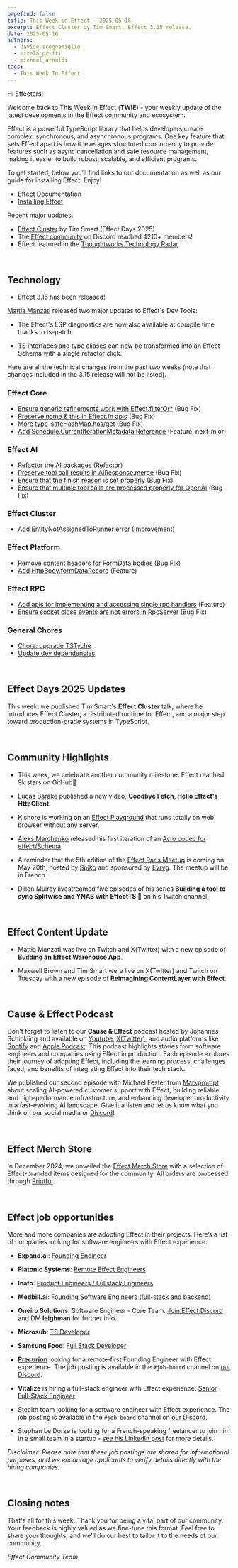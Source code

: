 ```yaml
---
pagefind: false
title: This Week in Effect - 2025-05-16
excerpt: Effect Cluster by Tim Smart. Effect 3.15 release. 
date: 2025-05-16
authors:
  - davide_scognamiglio
  - mirela_prifti
  - michael_arnaldi
tags:
  - This Week In Effect
---
```



Hi Effecters!

Welcome back to This Week In Effect (**TWIE**) - your weekly update of the latest developments in the Effect community and ecosystem.

Effect is a powerful TypeScript library that helps developers create complex, synchronous, and asynchronous programs. One key feature that sets Effect apart is how it leverages structured concurrency to provide features such as async cancellation and safe resource management, making it easier to build robust, scalable, and efficient programs.

To get started, below you’ll find links to our documentation as well as our guide for installing Effect. Enjoy!

- [Effect Documentation](/docs/getting-started/introduction/)
- [Installing Effect](/docs/getting-started/installation/)

Recent major updates:

- [Effect Cluster](https://www.youtube.com/watch?v=4lEDdMuTDJg) by Tim Smart (Effect Days 2025)
- The [Effect community](https://discord.gg/effect-ts) on Discord reached 4210+ members!
- Effect featured in the [Thoughtworks Technology Radar](https://www.thoughtworks.com/radar/languages-and-frameworks/effect).

&nbsp;

## Technology

- [Effect 3.15](https://effect.website/blog/releases/effect/315) has been released!

  <Tweet id="1921743050394444041" />

[Mattia Manzati](https://x.com/MattiaManzati) released two major updates to Effect's Dev Tools:

- The Effect's LSP diagnostics are now also available at compile time thanks to ts-patch.
  <Tweet id="1921943196851950036" />

- TS interfaces and type aliases can now be transformed into an Effect Schema with a single refactor click.
  <Tweet id="1922589657314828621" />

Here are all the technical changes from the past two weeks (note that changes included in the 3.15 release will not be listed).

### Effect Core
- [Ensure generic refinements work with Effect.filterOr*](https://github.com/Effect-TS/effect/pull/4870) (Bug Fix)
- [Preserve name & this in Effect.fn apis](https://github.com/Effect-TS/effect/pull/4857) (Bug Fix)
- [More type-safeHashMap.has/get](https://github.com/Effect-TS/effect/pull/4659) (Bug Fix)
- [Add Schedule.CurrentIterationMetadata Reference](https://github.com/Effect-TS/effect/pull/4828) (Feature, next-mior)

### Effect AI
- [Refactor the AI packages](https://github.com/Effect-TS/effect/pull/4766) (Refactor)
- [Preserve tool call results in AiResponse.merge](https://github.com/Effect-TS/effect/pull/4866) (Bug Fix)
- [Ensure that the finish reason is set properly](https://github.com/Effect-TS/effect/pull/4878) (Bug Fix)
- [Ensure that multiple tool calls are processed properly for OpenAi](https://github.com/Effect-TS/effect/pull/4880) (Bug Fix)

### Effect Cluster
- [Add EntityNotAssignedToRunner error](https://github.com/Effect-TS/effect/pull/4883) (Improvement)

### Effect Platform
- [Remove content headers for FormData bodies](https://github.com/Effect-TS/effect/pull/4882) (Bug Fix)
- [Add HttpBody.formDataRecord](https://github.com/Effect-TS/effect/pull/4889) (Feature)

### Effect RPC
- [Add apis for implementing and accessing single rpc handlers](https://github.com/Effect-TS/effect/pull/4858) (Feature)
- [Ensure socket close events are not errors in RpcServer](https://github.com/Effect-TS/effect/pull/4860) (Bug Fix)

### General Chores
- [Chore: upgrade TSTyche](https://github.com/Effect-TS/effect/pull/4745)
- [Update dev dependencies](https://github.com/Effect-TS/effect/pull/4885)


&nbsp;

## Effect Days 2025 Updates

This week, we published Tim Smart's **Effect Cluster** talk, where he introduces Effect Cluster, a distributed runtime for Effect, and a major step toward production-grade systems in TypeScript.
<YouTube
  id="https://www.youtube.com/embed/4lEDdMuTDJg?si=JI18K3wOc1IL_9G6"
  title="Effect Cluster | Tim Smart (Effect Days 2025)"
/>

&nbsp;

## Community Highlights

- This week, we celebrate another community milestone: Effect reached 9k stars on GitHub🌟

  <Tweet id="1922982695820259331" />

- [Lucas Barake](https://www.youtube.com/@lucas-barake) published a new video, **Goodbye Fetch, Hello Effect's HttpClient**.
  <YouTube
  id="https://www.youtube.com/embed/VQy8VrvX24s?si=zDkBr2gZetMQLt2W"
  title="Goodbye Fetch, Hello Effect's HttpClient"
  />

- Kishore is working on an [Effect Playground](https://effect-ts.vercel.app/playground) that runs totally on web browser without any server.

- [Aleks Marchenko](https://github.com/AMar4enko) released his first iteration of an [Avro codec for effect/Schema](https://github.com/AMar4enko/effect-schema-avro).

- A reminder that the 5th edition of the [Effect Paris Meetup](https://www.meetup.com/fr-FR/effect-paris/events/307558421) is coming on May 20th, hosted by [Spiko](https://www.spiko.io/) and sponsored by [Evryg](https://www.evryg.com/en). The meetup will be in French.
  <Tweet id="1917474538104754182" />

- Dillon Mulroy livestreamed five episodes of his series **Building a tool to sync Splitwise and YNAB with EffectTS 🚀** on his Twitch channel.

  <TwitchPlayerNonInteractive video="2456805012" />

&nbsp;
## Effect Content Update

- Mattia Manzati was live on Twitch and X(Twitter) with a new episode of **Building an Effect Warehouse App**.
  <Tweet id="1922207195032162475" />

- Maxwell Brown and Tim Smart were live on X(Twitter) and Twitch on Tuesday with a new episode of **Reimagining ContentLayer with Effect**.
  <Tweet id="1922761447609622725" />

&nbsp;


## Cause & Effect Podcast

Don't forget to listen to our **Cause & Effect** podcast hosted by Johannes Schickling and available on [Youtube](https://www.youtube.com/@effect-ts), [X(Twitter)](https://x.com/EffectTS_/status/1861446144137531585), and audio platforms like [Spotify](https://open.spotify.com/episode/7Bkn7A8EXnoqWWmI0czAdz) and [Apple Podcast](https://podcasts.apple.com/us/podcast/cause-effect/id1781879869). This podcast highlights stories from software engineers and companies using Effect in production. Each episode explores their journey of adopting Effect, including the learning process, challenges faced, and benefits of integrating Effect into their tech stack.

We published our second episode with Michael Fester from [Markprompt](https://markprompt.com/) about scaling AI-powered customer support with Effect, building reliable and high-performance infrastructure, and enhancing developer productivity in a fast-evolving AI landscape. Give it a listen and let us know what you think on our social media or [Discord](https://discord.gg/effect-ts)!

<YouTube
  id="https://www.youtube.com/embed/8lz9-0y58Jc?si=YsdegK9T-axfe_Vm"
  title="Scaling AI for Customer Support at Markprompt with Effect | Cause & Effect #2"
/>

&nbsp;

## Effect Merch Store

In December 2024, we unveiled the [Effect Merch Store](https://effect.website/merch) with a selection of Effect-branded items designed for the community. All orders are processed through [Printful](https://www.printful.com/).

<Tweet id="1868605126862385238" />

&nbsp;

## Effect job opportunities

More and more companies are adopting Effect in their projects. Here’s a list of companies looking for software engineers with Effect experience:

- **Expand.ai**: [Founding Engineer](https://www.expand.ai/careers/founding-engineer)

- **Platonic Systems**: [Remote Effect Engineers](https://twitter.com/platonicsystems/status/1861470819861311945)

- **Inato**: [Product Engineers / Fullstack Engineers](https://jobs.lever.co/inato/6df2d1e3-ce0a-487b-a930-840759803d44)

- **Medbill.ai**: [Founding Software Engineers (full-stack and backend)](https://www.linkedin.com/posts/codingtom_medbill-ai-activity-7260092522708762624-N7TH)

- **Oneiro Solutions**: Software Engineer - Core Team. [Join Effect Discord](https://discord.com/channels/795981131316985866/796153351372275743) and DM **leighman** for further info.

- **Microsub**: [TS Developer](https://x.com/0xdownshift/status/1880013835878154510)

- **Samsung Food**: [Full Stack Developer](https://whisk.bamboohr.com/careers/110)

- **[Precurion](https://precurion.com/)** looking for a remote‑first Founding Engineer with Effect experience. The job posting is available in the `#job-board` channel on [our Discord](https://discord.com/channels/795981131316985866/796153351372275743/1362610725931061258).

- **Vitalize** is hiring a full-stack engineer with Effect experience: [Senior Full-Stack Engineer](https://jobs.ashbyhq.com/vitalize/d907ba5f-0f2f-4bb4-931a-1680d6daf81a)

- Stealth team looking for a software engineer with Effect experience. The job posting is available in the `#job-board` channel on [our Discord](https://discord.com/channels/795981131316985866/796153351372275743/1362610725931061258).

- Stephan Le Dorze is looking for a French-speaking freelancer to join him in a small team in a startup - [see his LinkedIn post](https://www.linkedin.com/posts/stephaneledorze_mission-longue-avec-moi-entre-autre-activity-7310947252741570560-Bqsh/) for more details.

_Disclaimer: Please note that these job postings are shared for informational purposes, and we encourage applicants to verify details directly with the hiring companies._

&nbsp;

## Closing notes

That's all for this week. Thank you for being a vital part of our community. Your feedback is highly valued as we fine-tune this format. Feel free to share your thoughts, and we'll do our best to tailor it to the needs of our community.

_Effect Community Team_
